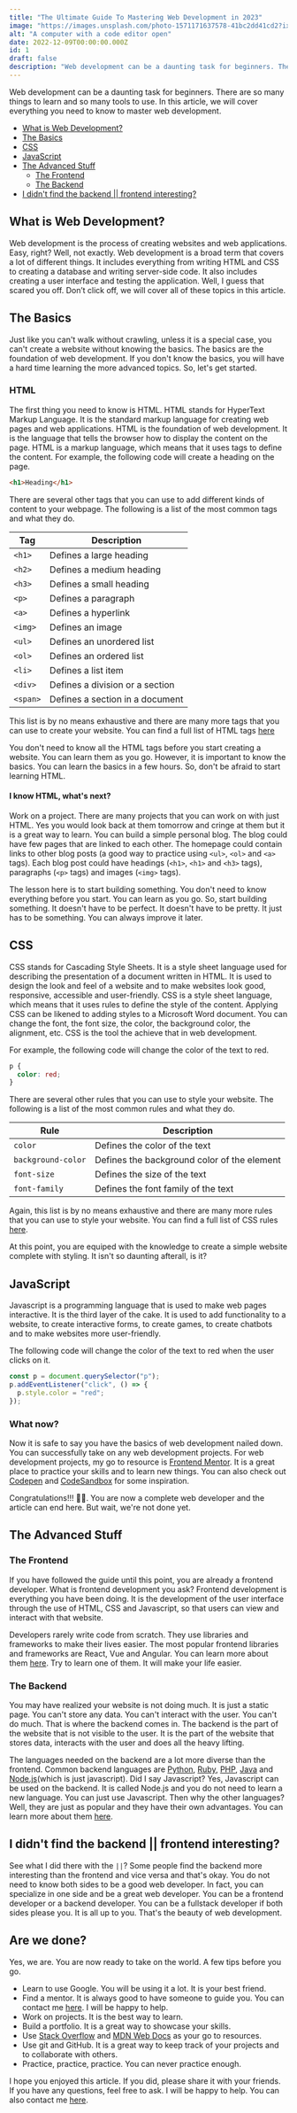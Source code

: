 ```yaml
---
title: "The Ultimate Guide To Mastering Web Development in 2023"
image: "https://images.unsplash.com/photo-1571171637578-41bc2dd41cd2?ixlib=rb-4.0.3&ixid=MnwxMjA3fDB8MHxwaG90by1wYWdlfHx8fGVufDB8fHx8&auto=format&fit=crop&w=1470&q=80"
alt: "A computer with a code editor open"
date: 2022-12-09T00:00:00.000Z
id: 1
draft: false
description: "Web development can be a daunting task for beginners. There are so many things to learn and so many tools to use. In this article, we will cover everything you need to know to master web development."
---
```


Web development can be a daunting task for beginners. There are so many things to learn and so many tools to use. In this article, we will cover everything you need to know to master web development.

- [What is Web Development?](#what-is-web-development)
- [The Basics](#the-basics)
- [CSS](#css)
- [JavaScript](#javascript)
- [The Advanced Stuff](#the-advanced-stuff)
  - [The Frontend](#the-frontend)
  - [The Backend](#the-backend)
- [I didn't find the backend || frontend interesting?](#i-didnt-find-the-backend--frontend-interesting)

## What is Web Development?

Web development is the process of creating websites and web applications. Easy, right? Well, not exactly. Web development is a broad term that covers a lot of different things. It includes everything from writing HTML and CSS to creating a database and writing server-side code. It also includes creating a user interface and testing the application. Well, I guess that scared you off. Don’t click off, we will cover all of these topics in this article.

## The Basics

Just like you can't walk without crawling, unless it is a special case, you can't create a website without knowing the basics. The basics are the foundation of web development. If you don't know the basics, you will have a hard time learning the more advanced topics. So, let's get started.

### HTML

The first thing you need to know is HTML. HTML stands for HyperText Markup Language. It is the standard markup language for creating web pages and web applications. HTML is the foundation of web development. It is the language that tells the browser how to display the content on the page. HTML is a markup language, which means that it uses tags to define the content. For example, the following code will create a heading on the page.

```html
<h1>Heading</h1>
```

There are several other tags that you can use to add different kinds of content to your webpage. The following is a list of the most common tags and what they do.

| Tag      | Description                     |
| -------- | ------------------------------- |
| `<h1>`   | Defines a large heading         |
| `<h2>`   | Defines a medium heading        |
| `<h3>`   | Defines a small heading         |
| `<p>`    | Defines a paragraph             |
| `<a>`    | Defines a hyperlink             |
| `<img>`  | Defines an image                |
| `<ul>`   | Defines an unordered list       |
| `<ol>`   | Defines an ordered list         |
| `<li>`   | Defines a list item             |
| `<div>`  | Defines a division or a section |
| `<span>` | Defines a section in a document |

This list is by no means exhaustive and there are many more tags that you can use to create your website. You can find a full list of HTML tags <a href="https://www.w3schools.com/tags/default.asp" target="_blank">here</a>

You don't need to know all the HTML tags before you start creating a website. You can learn them as you go. However, it is important to know the basics. You can learn the basics in a few hours. So, don't be afraid to start learning HTML.

#### I know HTML, what's next?

Work on a project. There are many projects that you can work on with just HTML. Yes you would look back at them tomorrow and cringe at them but it is a great way to learn.
You can build a simple personal blog. The blog could have few pages that are linked to each other.
The homepage could contain links to other blog posts (a good way to practice using `<ul>`, `<ol>` and `<a>` tags). Each blog post could have headings (`<h1>`, `<h1>` and `<h3>` tags), paragraphs (`<p>` tags) and images (`<img>` tags).

The lesson here is to start building something. You don't need to know everything before you start. You can learn as you go. So, start building something. It doesn't have to be perfect. It doesn't have to be pretty. It just has to be something. You can always improve it later.

## CSS

CSS stands for Cascading Style Sheets. It is a style sheet language used for describing the presentation of a document written in HTML. It is used to design the look and feel of a website and to make websites look good, responsive, accessible and user-friendly. CSS is a style sheet language, which means that it uses rules to define the style of the content. Applying CSS can be likened to adding styles to a Microsoft Word document. You can change the font, the font size, the color, the background color, the alignment, etc. CSS is the tool the achieve that in web development.

For example, the following code will change the color of the text to red.

```css
p {
  color: red;
}
```

There are several other rules that you can use to style your website. The following is a list of the most common rules and what they do.

| Rule               | Description                                 |
| ------------------ | ------------------------------------------- |
| `color`            | Defines the color of the text               |
| `background-color` | Defines the background color of the element |
| `font-size`        | Defines the size of the text                |
| `font-family`      | Defines the font family of the text         |

Again, this list is by no means exhaustive and there are many more rules that you can use to style your website. You can find a full list of CSS rules <a href="https://www.w3schools.com/cssref/default.asp" target="_blank">here</a>.

At this point, you are equiped with the knowledge to create a simple website complete with styling. It isn't so daunting afterall, is it?

## JavaScript

Javascript is a programming language that is used to make web pages interactive. It is the third layer of the cake. It is used to add functionality to a website, to create interactive forms, to create games, to create chatbots and to make websites more user-friendly.

The following code will change the color of the text to red when the user clicks on it.

```js
const p = document.querySelector("p");
p.addEventListener("click", () => {
  p.style.color = "red";
});
```

### What now?

Now it is safe to say you have the basics of web development nailed down. You can successfully take on any web development projects. For web development projects, my go to resource is <a href="https://www.frontendmentor.io/" target="_blank">Frontend Mentor</a>. It is a great place to practice your skills and to learn new things. You can also check out <a href="https://codepen.io/" target="_blank">Codepen</a> and <a href="https://codesandbox.io/" target="_blank">CodeSandbox</a> for some inspiration.

Congratulations!!! 🥳🥳. You are now a complete web developer and the article can end here.
But wait, we're not done yet.

## The Advanced Stuff

### The Frontend

If you have followed the guide until this point, you are already a frontend developer. What is frontend development you ask? Frontend development is everything you have been
doing. It is the development of the user interface through the use of HTML, CSS and Javascript, so that users can view and interact with that website.

Developers rarely write code from scratch. They use libraries and frameworks to make their lives easier. The most popular frontend libraries and frameworks are React, Vue and Angular. You can learn more about them <a href="https://welearncode.com/what-are-frontend-frameworks/" target="_blank">here</a>. Try to learn one of them. It will make your life easier.

### The Backend

You may have realized your website is not doing much. It is just a static page. You can't store any data. You can't interact with the user. You can't do much. That is where the backend comes in. The backend is the part of the website that is not visible to the user. It is the part of the website that stores data, interacts with the user and does all the heavy lifting.

The languages needed on the backend are a lot more diverse than the frontend. Common backend languages are <a href="https://www.python.org/" target="_blank">Python</a>, <a href="https://www.ruby-lang.org/en/" target="_blank">Ruby</a>, <a href="https://www.php.net/" target="_blank">PHP</a>, <a href="https://www.java.com/en/" target="_blank">Java</a> and <a href="https://nodejs.org/en/" target="_blank">Node.js</a>(which is just javascript). Did I say Javascript? Yes, Javascript can be used on the backend. It is called Node.js and you do not need to learn a new language. You can just use Javascript. Then why the other languages? Well, they are just as popular and they have their own advantages. You can learn more about them <a href="https://www.freecodecamp.org/news/the-2019-web-developer-roadmap/">here</a>.

## I didn't find the backend || frontend interesting?

See what I did there with the `||`? Some people find the backend more interesting than the frontend and vice versa and that's okay. You do not need to know both sides to be
a good web developer. In fact, you can specialize in one side and be a great web developer. You can be a frontend developer or a backend developer. You can be a fullstack developer if both sides please you. It is all up to you. That's the beauty of web development.

## Are we done?

Yes, we are. You are now ready to take on the world. A few tips before you go.

- Learn to use Google. You will be using it a lot. It is your best friend.
- Find a mentor. It is always good to have someone to guide you. You can contact me <a href="https://www.ayitinya.me" target="_blank">here</a>. I will be happy to help.
- Work on projects. It is the best way to learn.
- Build a portfolio. It is a great way to showcase your skills.
- Use <a href="https://stackoverflow.com/" target="_blank">Stack Overflow</a> and <a href="https://developer.mozilla.org/en-US/" target="_blank">MDN Web Docs</a> as your go to resources.
- Use git and GitHub. It is a great way to keep track of your projects and to collaborate with others.
- Practice, practice, practice. You can never practice enough.

I hope you enjoyed this article. If you did, please share it with your friends. If you have any questions, feel free to ask. I will be happy to help. You can also contact me <a href="https://www.ayitinya.me" target="_blank">here</a>.
